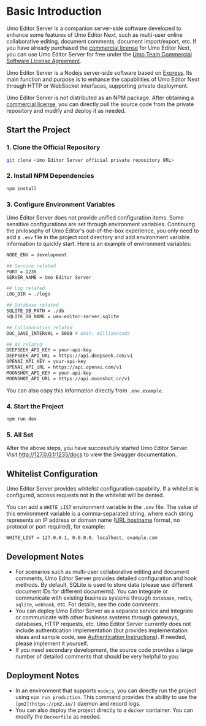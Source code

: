 # Basic Introduction

Umo Editor Server is a companion server-side software developed to enhance some features of Umo Editor Next, such as multi-user online collaborative editing, document comments, document import/export, etc. If you have already purchased the [commercial license](../next/buy) for Umo Editor Next, you can use Umo Editor Server for free under the [Umo Team Commercial Software License Agreement](../next/license).

Umo Editor Server is a Nodejs server-side software based on [Express](https://expressjs.com/?hl=zh-CN). Its main function and purpose is to enhance the capabilities of Umo Editor Next through HTTP or WebSocket interfaces, supporting private deployment.

Umo Editor Server is not distributed as an NPM package. After obtaining a [commercial license](../next/buy), you can directly pull the source code from the private repository and modify and deploy it as needed.

## Start the Project

### 1. Clone the Official Repository
```bash
git clone <Umo Editor Server official private repository URL>
```

### 2. Install NPM Dependencies

```sh npm2yarn
npm install
```

### 3. Configure Environment Variables

Umo Editor Server does not provide unified configuration items. Some sensitive configurations are set through environment variables. Continuing the philosophy of Umo Editor's out-of-the-box experience, you only need to add a `.env` file in the project root directory and add environment variable information to quickly start. Here is an example of environment variables:

```bash filename=".env"
NODE_ENV = development

## Service related
PORT = 1235
SERVER_NAME = Umo Editor Server

## Log related
LOG_DIR = ./logs

## Database related
SQLITE_DB_PATH = ./db
SQLITE_DB_NAME = umo-editor-server.sqlite

## Collaboration related
DOC_SAVE_INTERVAL = 5000 # Unit: milliseconds

## AI related
DEEPSEEK_API_KEY = your-api-key
DEEPSEEK_API_URL = https://api.deepseek.com/v1
OPENAI_API_KEY = your-api-key
OPENAI_API_URL = https://api.openai.com/v1
MOONSHOT_API_KEY = your-api-key
MOONSHOT_API_URL = https://api.moonshot.cn/v1
```

You can also copy this information directly from `.env.example`.

### 4. Start the Project

```sh npm2yarn
npm run dev
```

### 5. All Set
 
After the above steps, you have successfully started Umo Editor Server. Visit http://127.0.0.1:1235/docs to view the Swagger documentation.

## Whitelist Configuration

Umo Editor Server provides whitelist configuration capability. If a whitelist is configured, access requests not in the whitelist will be denied.

You can add a `WHITE_LIST` environment variable in the `.env` file. The value of this environment variable is a comma-separated string, where each string represents an IP address or domain name ([URL hostname](https://developer.mozilla.org/en-US/docs/Web/API/URL/hostname) format, no protocol or port required), for example:

```bash filename=".env"
WHITE_LIST = 127.0.0.1, 0.0.0.0, localhost, example.com
```

## Development Notes

- For scenarios such as multi-user collaborative editing and document comments, Umo Editor Server provides detailed configuration and hook methods. By default, SQLite is used to store data (please use different document IDs for different documents). You can integrate or communicate with existing business systems through `database`, `redis`, `sqlite`, `webhook`, etc. For details, see the code comments.
- You can deploy Umo Editor Server as a separate service and integrate or communicate with other business systems through gateways, databases, HTTP requests, etc. Umo Editor Server currently does not include authentication implementation (but provides implementation ideas and sample code, see [Authentication Instructions](./server/auth)). If needed, please implement it yourself.
- If you need secondary development, the source code provides a large number of detailed comments that should be very helpful to you.

## Deployment Notes
- In an environment that supports `nodejs`, you can directly run the project using `npm run production`. This command provides the ability to use the `[pm2](https://pm2.io/)` daemon and record logs.
- You can also deploy the project directly to a `docker` container. You can modify the `Dockerfile` as needed.
